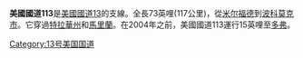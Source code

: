 '''美國國道113'''是[[美國國道13|美國國道13]]的支線。全長73英哩(117公里)，從[[米尔福德_(特拉华州)|米尔福德]]到[[波科莫克市|波科莫克市]]。它穿過[[特拉華州|特拉華州]]和[[馬里蘭|馬里蘭]]。在2004年之前，美國國道113運行15英哩至[[多佛_(特拉华州)|多弗]]。

{{来源請求|
==意外及死亡==
*Sanginiti, Terri, '''"Crash kills woman, 77, on U.S. 113"''', ''Delaware News-Journal''2006年1月10日}}

[[Category:13号美国国道|Category:13号美国国道]]